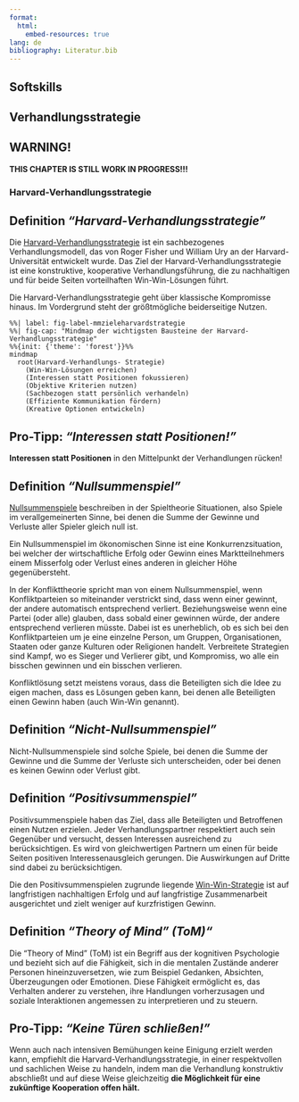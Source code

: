 ```yaml
---
format:
  html:
    embed-resources: true
lang: de
bibliography: Literatur.bib
---
```


<!--
headlines:
  off: true
extended-content:
  off: false
included-content:
  off: false
worksheets:
  off: true
-->

<!--
title: "DEB Produktentwicklung"
format:
  html:
    embed-resources: true

author:
  - name: "Christian Anders"
    degrees: 
    roles: "Dozent"
    email: christian.anders@hs-esslingen.de
    affiliation: 
      - name: "Hochschule Esslingen"
        department: "Wirtschaft & Technik"
        group: "Digital Engineering (DEB)"
        city: "Esslingen am Neckar"
        postal-code: 73728
        country: "Deutschland"
        url: https://www.hs-esslingen.de/
abstract: > 
  Skript zur Vorlesung und Labor *"Produktentwicklung"* für den Studiengang Digital Engineering DEB
keywords:
  - Produktentwicklung
  - Softskills
  - Verhandlungsstrategie
  - Harvard-Verhandlungsstrategie

copyright: 
  holder: Christian Anders
  year: 2025
lang: de
bibliography: Literatur.bib
date: last-modified
toc: true
number-sections: true
scrollable: true
toc-location: right
cap-location: bottom
number-offset: 2
link-external-icon: true
link-external-newwindow: true
-->

<!--
number-offset: 
0 Grundlagen
1 Ideenfindung und Konzeptentwicklung
2 Entwurfs- und Entwicklungsphase
3 Prototyping und Test
4 Produktionsplanung und Produktion
5 Softskills
6 Literatur 
7 Anhang
-->

<!-- -------------------------------------------------------------------------

                       Harvard-Verhandlungsstrategie

-------------------------------------------------------------------------- -->

<!--
::: {.callout-tip collapse="true"}
-->

::: {.content-visible unless-meta="headlines.off"}
# Softskills
## Verhandlungsstrategie
:::

<!-- -------------------------------------------------------------------------

                       Callout !!! WARNING !!!

-------------------------------------------------------------------------- -->

::: {.callout-warning}
## WARNING!
**THIS CHAPTER IS STILL WORK IN PROGRESS!!!**
:::

### Harvard-Verhandlungsstrategie {#sec-harvard}

::: {.callout-tip}
## Definition *"Harvard-Verhandlungsstrategie"*
Die [Harvard-Verhandlungsstrategie](https://de.wikipedia.org/wiki/Harvard-Konzept) ist ein sachbezogenes Verhandlungsmodell, das von Roger Fisher und William Ury an der Harvard-Universität entwickelt wurde. Das Ziel der Harvard-Verhandlungsstrategie ist eine konstruktive, kooperative Verhandlungsführung, die zu nachhaltigen und für beide Seiten vorteilhaften Win-Win-Lösungen führt.
:::

Die Harvard-Verhandlungsstrategie geht über klassische Kompromisse hinaus. Im Vordergrund steht der größtmögliche beiderseitige Nutzen.




```mermaid
%%| label: fig-label-mmzieleharvardstrategie
%%| fig-cap: "Mindmap der wichtigsten Bausteine der Harvard-Verhandlungsstrategie"
%%{init: {'theme': 'forest'}}%%
mindmap
  root(Harvard-Verhandlungs- Strategie)
    (Win-Win-Lösungen erreichen)
    (Interessen statt Positionen fokussieren)
    (Objektive Kriterien nutzen)
    (Sachbezogen statt persönlich verhandeln)
    (Effiziente Kommunikation fördern)
    (Kreative Optionen entwickeln)
```


::: {.callout-important}
## Pro-Tipp: *"Interessen statt Positionen!"*
**Interessen statt Positionen** in den Mittelpunkt der Verhandlungen rücken!
:::

<!--
Die Harvard-Verhandlungsstrategie basiert auf vier Prinzipien:  

1. **Sachbezogen verhandeln** (Trennung von Person und Problem)  
2. **Interessen statt Positionen fokussieren** (Die wahren Bedürfnisse hinter den jeweiligen Forderungen erkennen)  
3. **Optionen für beiderseitigen Nutzen entwickeln** (Kreative Lösungen finden)  
4. **Objektive Kriterien nutzen** (Faire und neutrale Entscheidungsmaßstäbe anwenden)
-->


<!--
Die **wichtigsten Ziele der Harvard-Verhandlungsstrategie** sind:  

1. **Win-Win-Lösungen erreichen**  
   - Statt eines Nullsummenspiels sollen beide Parteien von der Verhandlung profitieren.  

2. **Interessen statt Positionen fokussieren**  
   - Die wahren Bedürfnisse und Motivationen der Parteien verstehen, anstatt sich nur auf Forderungen zu versteifen.  

3. **Objektive Kriterien nutzen**  
   - Entscheidungen auf neutralen, überprüfbaren Maßstäben basieren, um Fairness zu gewährleisten.  

4. **Sachbezogen statt persönlich verhandeln**  
   - Das Problem von den Personen trennen, um emotionale Eskalationen zu vermeiden.  

5. **Kreative Optionen entwickeln**  
   - Mehrere Lösungsmöglichkeiten erarbeiten, um bessere Ergebnisse zu erzielen.  

6. **Effiziente Kommunikation fördern**  
   - Klarheit und gegenseitiges Verständnis sicherstellen, um Missverständnisse zu vermeiden.  
-->

<!--
#### Nullsummenspiel
-->

::: {.callout-tip}
## Definition *"Nullsummenspiel"*
[Nullsummenspiele](https://de.wikipedia.org/wiki/Nullsummenspiel) beschreiben in der Spieltheorie Situationen, also Spiele im verallgemeinerten Sinne, bei denen die Summe der Gewinne und Verluste aller Spieler gleich null ist.
:::

Ein Nullsummenspiel im ökonomischen Sinne ist eine Konkurrenzsituation, bei welcher der wirtschaftliche Erfolg oder Gewinn eines Marktteilnehmers einem Misserfolg oder Verlust eines anderen in gleicher Höhe gegenübersteht.

In der Konflikttheorie spricht man von einem Nullsummenspiel, wenn Konfliktparteien so miteinander verstrickt sind, dass wenn einer gewinnt, der andere automatisch entsprechend verliert. Beziehungsweise wenn eine Partei (oder alle) glauben, dass sobald einer gewinnen würde, der andere entsprechend verlieren müsste. Dabei ist es unerheblich, ob es sich bei den Konfliktparteien um je eine einzelne Person, um Gruppen, Organisationen, Staaten oder ganze Kulturen oder Religionen handelt. Verbreitete Strategien sind Kampf, wo es Sieger und Verlierer gibt, und Kompromiss, wo alle ein bisschen gewinnen und ein bisschen verlieren.

Konfliktlösung setzt meistens voraus, dass die Beteiligten sich die Idee zu eigen machen, dass es Lösungen geben kann, bei denen alle Beteiligten einen Gewinn haben (auch Win-Win genannt). 

::: {.callout-tip}
## Definition *"Nicht-Nullsummenspiel"*
Nicht-Nullsummenspiele sind solche Spiele, bei denen die Summe der Gewinne und die Summe der Verluste sich unterscheiden, oder bei denen es keinen Gewinn oder Verlust gibt.
:::

::: {.callout-tip}
## Definition *"Positivsummenspiel"*
Positivsummenspiele haben das Ziel, dass alle Beteiligten und Betroffenen einen Nutzen erzielen. Jeder Verhandlungspartner respektiert auch sein Gegenüber und versucht, dessen Interessen ausreichend zu berücksichtigen. Es wird von gleichwertigen Partnern um einen für beide Seiten positiven Interessenausgleich gerungen. Die Auswirkungen auf Dritte sind dabei zu berücksichtigen.
:::

Die den Positivsummenspielen zugrunde liegende [Win-Win-Strategie]((https://de.wikipedia.org/wiki/Win-win)) ist auf langfristigen nachhaltigen Erfolg und auf langfristige Zusammenarbeit ausgerichtet und zielt weniger auf kurzfristigen Gewinn.

<!-- Es soll gemeinsam eine dauerhafte Lösung gefunden werden, die von allen Beteiligten getragen und akzeptiert wird. Dazu ist gegenseitige Achtung erforderlich und ein ernsthaftes Interesse an den Bedürfnissen, Ängsten und Beweggründen des jeweils Anderen. -->


<!--
### Theory of Mind (ToM)
-->

::: {.callout-tip}
## Definition *"Theory of Mind" (ToM)"*
Die "Theory of Mind" (ToM) ist ein Begriff aus der kognitiven Psychologie und bezieht sich auf die Fähigkeit, sich in die mentalen Zustände anderer Personen hineinzuversetzen, wie zum Beispiel Gedanken, Absichten, Überzeugungen oder Emotionen. Diese Fähigkeit ermöglicht es, das Verhalten anderer zu verstehen, ihre Handlungen vorherzusagen und soziale Interaktionen angemessen zu interpretieren und zu steuern. 
:::

<!--
In der wissenschaftlichen Forschung wird die Theory of Mind häufig anhand von Experimenten untersucht, die darauf abzielen, das Verständnis und die Entwicklung dieser Fähigkeit bei Kindern, Erwachsenen und auch bei einigen Tierarten zu untersuchen. Beispielsweise wird angenommen, dass Kinder im Alter von etwa vier Jahren beginnen, eine rudimentäre Theory of Mind zu entwickeln, indem sie erkennen, dass andere Menschen unterschiedliche Gedanken und Perspektiven haben können als sie selbst.

Die Fähigkeit zur Theory of Mind ist von grundlegender Bedeutung für die soziale Kognition und das soziale Verhalten, da sie es ermöglicht, sich in sozialen Situationen angemessen zu verhalten, soziale Normen zu verstehen und Empathie für andere zu empfinden. Defizite in der Theory of Mind können zu Schwierigkeiten bei der sozialen Interaktion, bei der Kommunikation und im Verständnis von zwischenmenschlichen Beziehungen führen und sind oft ein Merkmal von Störungen des autistischen Spektrums und anderen neurokognitiven Störungen. Das Verständnis der Theory of Mind ist daher von wesentlicher Bedeutung für das Verständnis menschlicher Interaktionen, sozialer Dynamiken und für die Entwicklung von Interventionen zur Förderung sozialer Fähigkeiten und zur Verbesserung der sozialen Integration.

- Bezüge zum eigenen Handeln à 
- Bezüge zur KI

EXKURS ToM

Das Zitat "Ein Mensch kann nicht zweimal in denselben Fluss steigen" stammt von dem griechischen Philosophen Heraklit (ca. 535-475 v. Chr.). Diese Aussage ist Teil seines Konzepts des Wandels und der Bewegung, das er als zentrales Prinzip seiner Philosophie entwickelte. Heraklit betonte die Idee, dass alles in einem ständigen Zustand des Flusses und des Wandels begriffen ist. Der Fluss steht hier als Symbol für die ständige Veränderung und den unaufhörlichen Wandel in der Welt.

Das Zitat von Heraklit kann als Aufforderung verstanden werden, die Natur der Realität als dynamisch und in einem fortwährenden Prozess der Veränderung zu erkennen. Es betont die Unbeständigkeit und Unvorhersehbarkeit des Lebens und verweist auf die Unmöglichkeit, etwas genau so zu erleben, wie es zuvor erlebt wurde, da sich alles im ständigen Wandel befindet.

In der modernen Philosophie und Literatur wird dieses Zitat oft zitiert, um die Idee zu veranschaulichen, dass nichts statisch oder unveränderlich ist und dass jede Erfahrung, selbst wenn sie oberflächlich ähnlich erscheint, in Wirklichkeit immer einzigartig ist und sich von vorherigen Erfahrungen unterscheidet.
-->

::: {.callout-important}
## Pro-Tipp: *"Keine Türen schließen!"*
Wenn auch nach intensiven Bemühungen keine Einigung erzielt werden kann, empfiehlt die Harvard-Verhandlungsstrategie, in einer respektvollen und sachlichen Weise zu handeln, indem man die Verhandlung konstruktiv abschließt und auf diese Weise gleichzeitig **die Möglichkeit für eine zukünftige Kooperation offen hält.**
:::

<!--
Es gibt mehrere Schritte, die in einer solchen Situation hilfreich sind:  

---

### ✅ **1. Bestandsaufnahme der Positionen und Interessen**  
- **Ziel:** Die Perspektiven beider Seiten noch einmal klar und objektiv zusammenfassen, um sicherzustellen, dass alle relevanten Punkte verstanden wurden.  
- **Vorgehen:** Man stellt klar, was genau die Differenzen sind und ob diese auf unterschiedlichen Interessen oder Missverständnissen basieren. Dies hilft, etwaige verbleibende Unsicherheiten zu klären und zeigt dem anderen, dass man die Diskussion ernst genommen hat.  
- **Beispiel:** *"Es scheint, dass unsere Interessen in diesem Punkt unterschiedlich sind. Lassen Sie uns noch einmal zusammenfassen, was wir beide benötigen, um zu einer Lösung zu kommen."*  

---

### 🛑 **2. Identifikation von unüberbrückbaren Differenzen**  
- **Ziel:** Den Punkt erreichen, an dem klar wird, dass keine Einigung mehr möglich ist, ohne Kompromisse einzugehen, die für eine der Seiten unakzeptabel sind.  
- **Vorgehen:** Man sollte ruhig und klar darlegen, dass die vorgeschlagenen Lösungen nicht zu einer Vereinbarung führen, ohne dass eine der Parteien wesentliche Zugeständnisse macht, die nicht im eigenen Interesse liegen.  
- **Beispiel:** *"Ich verstehe, dass unser Standpunkt in diesem Bereich grundlegend unterschiedlich ist, und wir haben keine Lösung gefunden, die für beide Seiten tragfähig wäre."*  

---

### 🔄 **3. Alternative Lösungen und Wege zur Auflösung vorschlagen**  
- **Ziel:** Einen konstruktiven Abschluss finden, auch wenn keine Einigung erzielt wird.  
- **Vorgehen:** Eine alternative Vorgehensweise anbieten, wie etwa die Einbeziehung eines Dritten zur Mediation, die Aussetzung der Verhandlungen oder die Vereinbarung, zu einem späteren Zeitpunkt erneut zu sprechen. Man könnte auch vorschlagen, die Diskussion auf eine andere Ebene zu bringen, z. B. auf eine höhere Management-Ebene oder Expertenebene.  
- **Beispiel:** *"Vielleicht können wir in Zukunft mit einem neutralen Dritten noch einmal über eine Lösung nachdenken, wenn es für uns beide von Vorteil ist."*  

---

### 💡 **4. Den Fokus auf die Beziehung bewahren**  
- **Ziel:** Trotz einer gescheiterten Einigung eine positive Beziehung aufrechterhalten, um die Tür für zukünftige Verhandlungen offen zu lassen.  
- **Vorgehen:** Es ist wichtig, den Respekt für die Position des anderen zu betonen und die Möglichkeit einer zukünftigen Zusammenarbeit hervorzuheben, auch wenn dieses Mal keine Lösung gefunden wurde.  
- **Beispiel:** *"Auch wenn wir uns heute nicht einigen konnten, hoffe ich, dass wir auch weiterhin eine gute Zusammenarbeit pflegen können."*  

---

### 🔄 **5. Entscheidung über den Ausstieg treffen**  
- **Ziel:** Den Verhandlungsprozess respektvoll und klar abschließen, falls eine Einigung nicht möglich ist.  
- **Vorgehen:** Wenn alle anderen Möglichkeiten ausgeschöpft sind, sollte man ruhig und respektvoll den Rückzug aus den Verhandlungen erklären und den Prozess formal abschließen. Wichtig ist, dies nicht emotional oder konfrontativ zu tun, sondern sachlich und professionell.  
- **Beispiel:** *"Da wir zu keiner Einigung kommen konnten, werde ich die Verhandlungen für heute beenden. Ich danke Ihnen trotzdem für Ihre Zeit und Ihre Bemühungen."*  

---

Der Schlüssel liegt darin, eine sachliche und respektvolle Haltung zu bewahren und keine Türen zu schließen, die eine zukünftige Zusammenarbeit ermöglichen könnten. Auch wenn keine Einigung erzielt wird, ist es wichtig, dass beide Seiten die Verhandlungen als professionell und fair wahrnehmen.
-->